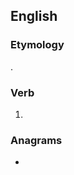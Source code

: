 ==English==

===Etymology===
{{suffix|en|debate|est|nocat=1}}.

===Verb===
{{head|en|verb form}}

# {{en-archaic second-person singular of|debate|lang=en}}

===Anagrams===
* {{anagrams|en|a=abdeestt|beatedst}}